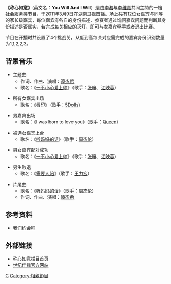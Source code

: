 {{Infobox television
| 名稱 = 称心如意
| 原名 = You Will And I Will 
| 圖片 = 
| 圖說 = 
| 分類 = [[交友節目|交友節目]]
| 原創 = 
| 主持 = [[李湘|李湘]]<br>[[李维嘉|李维嘉]]
| 國家 = {{PRC}}
| 語言 = [[中文|中文]]([[國語|國語]])
| 製片人 = 刘蕾
| 製作公司 = 
| 每集長 = 90分鐘（含[[廣告|廣告]]）
| 頻道 = [[湖南卫视|湖南卫视]]
| 開始 = 2011年3月9日
| 結束 = 2012年5月27日
| website = http://ent.hunantv.com/v/hunantv/cxry/index.html
}}
'''《称心如意》'''(英文名：'''You Will And I Will'''）是由[[李湘|李湘]]与[[李维嘉|李维嘉]]共同主持的一档社会服务类节目，于2011年3月9日在[[湖南卫视|湖南卫视]]首播。场上共有12位女嘉宾与同等的家长级嘉宾，每位嘉宾有各自的身份描述，参赛者通过询问嘉宾问题而判断其身份描述是否属实，若完成每关相应的灭灯，即可与女嘉宾牵手或者退出比赛。

节目在开播时共设置了4个挑战关，从低到高每关对应需完成的嘉宾身份识别数量为1,1,2,2,3。

==背景音乐==
*主题曲
**作词、作曲、演唱：[[谭杰希|谭杰希]]
**歌名：《[[一不小心爱上你|一不小心爱上你]]》（歌手：[[张翰|张翰]]、[[江映蓉|江映蓉]]）　

*所有女嘉宾出场
**歌名：《唇印》（歌手：[[5Dolls|5Dolls]]）　

*男嘉宾出场
**歌名：《I was born to love you》（歌手：[[Queen|Queen]]）

*被选女嘉宾上台
**歌名：《[[听妈妈的话|听妈妈的话]]》（歌手：[[周杰伦|周杰伦]]）　

*男女嘉宾配对成功
**歌名：《[[一不小心爱上你|一不小心爱上你]]》（歌手：[[张翰|张翰]]、[[江映蓉|江映蓉]]）　

*男生败退
**歌名：《[[需要人陪|需要人陪]]》（歌手：[[王力宏_(歌手)|王力宏]]）

*片尾曲
**歌名：《[[听妈妈的话|听妈妈的话]]》（歌手：[[周杰伦|周杰伦]]）　
**作词、作曲、演唱：[[谭杰希|谭杰希]]

==参考资料==
*[[我们约会吧|我们约会吧]]
{{reflist}}

==外部链接==
*[http://ent.hunantv.com/v/hunantv/cxry/index.html 称心如意栏目首页] {{Wayback|url=http://ent.hunantv.com/v/hunantv/cxry/index.html |date=20110320194809 }}
*[http://www.jiayuan.com 世纪佳缘官方网站] {{Wayback|url=http://www.jiayuan.com/ |date=20200913140650 }}
{{電視節目的變遷	
|電視台={{CHNML}}  [[湖南衛視|湖南衛視]]
|播放檔次=每週三20:35<br />
改版后每週日13：30～15：00
|節目名稱= 我是歌手<br>(2013.01.18 - 2013.04.12）
|上一節目= [[我们约会吧|我们约会吧]]
|下一節目= 金鷹獨播劇場<br />
下午劇場
}} 
{{中南出版传媒集团股份有限公司}}
{{湖南卫视综艺节目}}
[[Category:湖南卫视电视节目|C]]
[[Category:相親節目|Category:相親節目]]